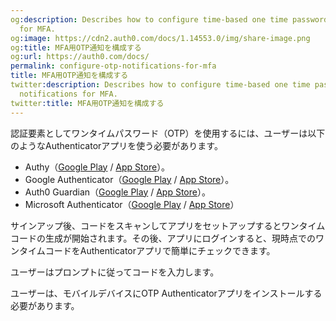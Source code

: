 ```yaml
---
og:description: Describes how to configure time-based one time passwords (OTP) notifications
  for MFA.
og:image: https://cdn2.auth0.com/docs/1.14553.0/img/share-image.png
og:title: MFA用OTP通知を構成する
og:url: https://auth0.com/docs/
permalink: configure-otp-notifications-for-mfa
title: MFA用OTP通知を構成する
twitter:description: Describes how to configure time-based one time passwords (OTP)
  notifications for MFA.
twitter:title: MFA用OTP通知を構成する
---
```


認証要素としてワンタイムパスワード（OTP）を使用するには、ユーザーは以下のようなAuthenticatorアプリを使う必要があります。

* Authy（[Google Play](https://play.google.com/store/apps/details?id=com.authy.authy) / [App Store](https://itunes.apple.com/us/app/authy/id494168017)）。
* Google Authenticator（[Google Play](https://play.google.com/store/apps/details?id=com.google.android.apps.authenticator2) / [App Store](https://itunes.apple.com/us/app/google-authenticator/id388497605)）。
* Auth0 Guardian（[Google Play](https://play.google.com/store/apps/details?id=com.auth0.guardian) / [App Store](https://itunes.apple.com/us/app/auth0-guardian/id1093447833)）。
* Microsoft Authenticator（[Google Play](https://play.google.com/store/apps/details?id=com.azure.authenticator) / [App Store](https://itunes.apple.com/us/app/microsoft-authenticator/id983156458)）

サインアップ後、コードをスキャンしてアプリをセットアップするとワンタイムコードの生成が開始されます。その後、アプリにログインすると、現時点でのワンタイムコードをAuthenticatorアプリで簡単にチェックできます。



ユーザーはプロンプトに従ってコードを入力します。

ユーザーは、モバイルデバイスにOTP Authenticatorアプリをインストールする必要があります。